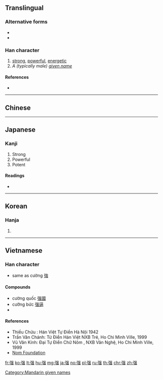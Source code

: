 {{also|強|彊}}
==Translingual==
{{stroke order|strokes=12}}

===Alternative forms===
* {{l|mul|強}}
* {{l|mul|彊}}

===Han character===
{{Han char|rn=57|rad=弓|as=09|sn=12|four=|canj=NRLI|ids=⿰弓虽}}

# [[strong]], [[powerful]], [[energetic]]
# ''A (typically male) [[given name]]''

====References====
* {{Han ref|kx=0360.040|dkj=09822|dj=0676.080|hdz=20999.150|uh=5F3A|ud=24378}}

----

==Chinese==
{{zh-see|強}}

----

==Japanese==

===Kanji===
{{ja-kanji|grade=|rs=弓09}}

# Strong
# Powerful
# Potent

====Readings====
* {{ja-readings|on=[[きょう]] (kyō), [[ごう]] (gō)|kun=[[つよい]] (tsuyoi), [[しいる]] (shiiru), [[つよまる]] (tsuyomaru)}}

----

==Korean==

===Hanja===
{{ko-hanja|hangeul=강|eumhun=|rv=gang|mr=kang|y=kang}}

# {{defn|lang=ko|sort=弓09}}

----

==Vietnamese==

===Han character===
{{vi-hantu|[[càng]], [[cường]], [[cưỡng]], [[gượng]], [[ngượng]]|rs=弓09}}

* same as cường [[強]]

====Compounds====
* cường quốc [[强國]]
* cưỡng bức [[强逼]]
* {{defn|lang=vi|sort=弓09}}

====References====
* Thiều Chửu : Hán Việt Tự Điển Hà Nội 1942
* Trần Văn Chánh: Từ Điển Hán Việt NXB Trẻ, Ho Chi Minh Ville, 1999
* Vũ Văn Kính: Đại Tự Điển Chữ Nôm , NXB Văn Nghệ, Ho Chi Minh Ville, 1999
* [http://nomfoundation.org/common/nom_details.php?codepoint=5f3a Nom Foundation]

[[Category:Mandarin given names]]

[[fr:强]]
[[ko:强]]
[[lt:强]]
[[hu:强]]
[[mg:强]]
[[ja:强]]
[[no:强]]
[[pl:强]]
[[ru:强]]
[[th:强]]
[[chr:强]]
[[zh:强]]